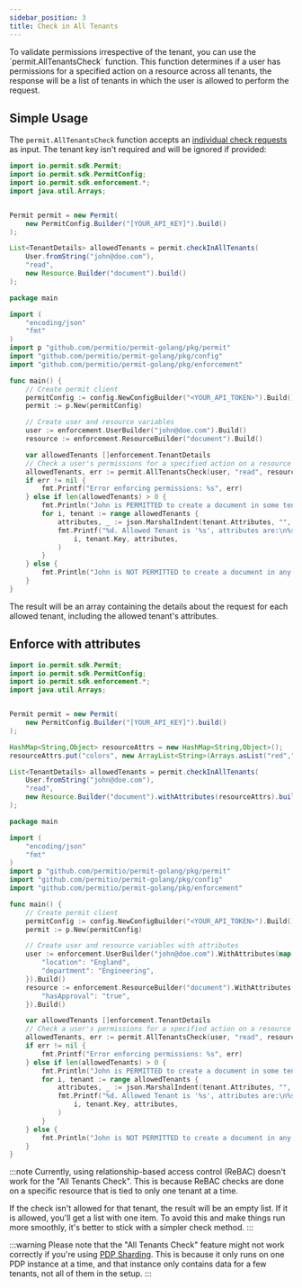 ```yaml
---
sidebar_position: 3
title: Check in All Tenants
---
```



<p className="intro-paragraph">To validate permissions irrespective of the tenant, you can use the `permit.AllTenantsCheck` function.
This function determines if a user has permissions for a specified action on a resource across all tenants,
the response will be a list of tenants in which the user is allowed to perform the request. </p>

## Simple Usage

The `permit.AllTenantsCheck` function accepts an [individual check requests](./check) as input.
The tenant key isn't required and will be ignored if provided:

<Tabs groupId="language">
<TabItem value="java" label="Java">

```java
import io.permit.sdk.Permit;
import io.permit.sdk.PermitConfig;
import io.permit.sdk.enforcement.*;
import java.util.Arrays;


Permit permit = new Permit(
    new PermitConfig.Builder("[YOUR_API_KEY]").build()
);

List<TenantDetails> allowedTenants = permit.checkInAllTenants(
	User.fromString("john@doe.com"),
	"read",
	new Resource.Builder("document").build()
);

```

</TabItem>
<TabItem value="golang" label="GoLang">

```go
package main

import (
	"encoding/json"
	"fmt"
)
import p "github.com/permitio/permit-golang/pkg/permit"
import "github.com/permitio/permit-golang/pkg/config"
import "github.com/permitio/permit-golang/pkg/enforcement"

func main() {
	// Create permit client
	permitConfig := config.NewConfigBuilder("<YOUR_API_TOKEN>").Build()
	permit := p.New(permitConfig)

	// Create user and resource variables
	user := enforcement.UserBuilder("john@doe.com").Build()
	resource := enforcement.ResourceBuilder("document").Build()

	var allowedTenants []enforcement.TenantDetails
	// Check a user's permissions for a specified action on a resource across all tenants
	allowedTenants, err := permit.AllTenantsCheck(user, "read", resource)
	if err != nil {
		fmt.Printf("Error enforcing permissions: %s", err)
	} else if len(allowedTenants) > 0 {
		fmt.Println("John is PERMITTED to create a document in some tenant in the environment")
		for i, tenant := range allowedTenants {
			attributes, _ := json.MarshalIndent(tenant.Attributes, "", "\t")
			fmt.Printf("%d. Allowed Tenant is '%s', attributes are:\n%s",
				i, tenant.Key, attributes,
			)
		}
	} else {
		fmt.Println("John is NOT PERMITTED to create a document in any tenant in the environment")
	}
}
```

</TabItem>
</Tabs>


The result will be an array containing the details about the request for each allowed tenant,
including the allowed tenant's attributes.

## Enforce with attributes

<Tabs groupId="language">
<TabItem value="java" label="Java">

```java
import io.permit.sdk.Permit;
import io.permit.sdk.PermitConfig;
import io.permit.sdk.enforcement.*;
import java.util.Arrays;


Permit permit = new Permit(
    new PermitConfig.Builder("[YOUR_API_KEY]").build()
);

HashMap<String,Object> resourceAttrs = new HashMap<String,Object>();
resourceAttrs.put("colors", new ArrayList<String>(Arrays.asList("red","blue")));

List<TenantDetails> allowedTenants = permit.checkInAllTenants(
	User.fromString("john@doe.com"),
	"read",
	new Resource.Builder("document").withAttributes(resourceAttrs).build()
);
```

</TabItem>
<TabItem value="golang" label="GoLang">

```go
package main

import (
	"encoding/json"
	"fmt"
)
import p "github.com/permitio/permit-golang/pkg/permit"
import "github.com/permitio/permit-golang/pkg/config"
import "github.com/permitio/permit-golang/pkg/enforcement"

func main() {
	// Create permit client
	permitConfig := config.NewConfigBuilder("<YOUR_API_TOKEN>").Build()
	permit := p.New(permitConfig)

	// Create user and resource variables with attributes
	user := enforcement.UserBuilder("john@doe.com").WithAttributes(map[string]string{
        "location": "England",
        "department": "Engineering",
    }).Build()
    resource := enforcement.ResourceBuilder("document").WithAttributes(map[string]string{
        "hasApproval": "true",
    }).Build()

	var allowedTenants []enforcement.TenantDetails
	// Check a user's permissions for a specified action on a resource across all tenants
	allowedTenants, err := permit.AllTenantsCheck(user, "read", resource);
    if err != nil {
		fmt.Printf("Error enforcing permissions: %s", err)
	} else if len(allowedTenants) > 0 {
		fmt.Println("John is PERMITTED to create a document in some tenant in the environment")
		for i, tenant := range allowedTenants {
			attributes, _ := json.MarshalIndent(tenant.Attributes, "", "\t")
			fmt.Printf("%d. Allowed Tenant is '%s', attributes are:\n%s",
				i, tenant.Key, attributes,
			)
		}
	} else {
		fmt.Println("John is NOT PERMITTED to create a document in any tenant in the environment")
	}
}
```

</TabItem>
</Tabs>

:::note
Currently, using relationship-based access control (ReBAC) doesn't work for the "All Tenants Check".
This is because ReBAC checks are done on a specific resource that is tied to only one tenant at a time.

If the check isn't allowed for that tenant, the result will be an empty list. If it is allowed,
you'll get a list with one item. To avoid this and make things run more smoothly,
it's better to stick with a simpler check method.
:::

:::warning
Please note that the "All Tenants Check" feature might not work correctly if you're using [PDP Sharding](/how-to/manage-data/pdp-sharding).
This is because it only runs on one PDP instance at a time,
and that instance only contains data for a few tenants, not all of them in the setup.
:::